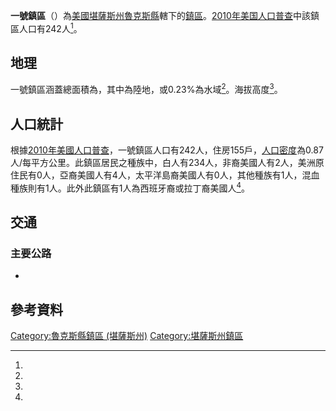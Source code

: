 {{noteTA
|G1=USState
}}
{{Infobox settlement
|official_name = 一號鎮區
|native_name = Township 1
|settlement_type = 鎮區
|pushpin_map=USA Kansas
|coordinates_display = inline,title
|coordinates_region = US-KS
|subdivision_type = [[世界政區索引|國家]]
|subdivision_name = [[美国|美国]]
|subdivision_type1 = [[美國行政區劃|州]]
|subdivision_name1 = [[堪薩斯州|堪薩斯州]]
|subdivision_type2 = [[堪薩斯州行政區劃|縣]]
|subdivision_name2 = [[魯克斯縣_(堪薩斯州)|魯克斯縣]]
|area_total_km2 = 277.09
|area_land_km2 = 276.45
|area_water_km2 = 0.64
|area_total_sq_mi =
|area_land_sq_mi =
|area_water_sq_mi =
|area_water_percent = 0.23
|population_as_of = [[2010年美国人口普查|2010]]
|population_footnotes = <ref name="Census 2010">{{cite web| url=http://factfinder2.census.gov| title=Race, Hispanic or Latino, Age, and Housing Occupancy: 2010 Census Redistricting Data, Township 1, Rooks County, Kansas| publisher=U.S. Census Bureau, American FactFinder 2| accessdate=2017-03-27| archive-date=2013-09-11| archive-url=https://web.archive.org/web/20130911234518/http://factfinder2.census.gov/| dead-url=no}}</ref>
|population_total = 242
|population_density_km2 = auto
|elevation_footnotes = <ref name="gnis"/>
|elevation_m = 512
|elevation_ft = 
|latd = 39
|latm = 26
|lats = 19
|latNS = N
|longd = 99
|longm = 05
|longs = 53
|longEW = W
|postal_code_type =
|postal_code = 
|blank_name = [[聯邦資料處理標準|FIPS代碼]]
|blank_info = 20-71203
|blank1_name = [[地名信息系统|GNIS編號]] 
|blank1_info = 472247<ref name="gnis">{{cite web |url= {{Gnis3|472247}} |title= Township 1, Rooks County, Kansas|work= [[Geographic_Names_Information_System|Geographic Names Information System]]|publisher= [[United_States_Geological_Survey|United States Geological Survey]] |accessdate= 2017-03-27 }}</ref>
|website = 
|footnotes = 
}}

'''一號鎮區'''（{{lang-en|'''Township 1'''}}）為[[美國|美國]][[堪薩斯州|堪薩斯州]][[魯克斯縣_(堪薩斯州)|魯克斯縣]]轄下的[[行政鎮區|鎮區]]。[[2010年美国人口普查|2010年美国人口普查]]中該鎮區人口有242人<ref name="Census 2010"/>。

==地理==
一號鎮區涵蓋總面積為{{convert|277.09|km2|sqmi}}，其中{{convert|276.45|km2|sqmi}}為陸地，{{convert|0.64|km2|sqmi}}或0.23%為水域<ref name="Census 2010"/>。海拔高度{{convert|512|m|ft}}<ref name="gnis"/>。

==人口統計==
根據[[2010年美國人口普查|2010年美國人口普查]]，一號鎮區人口有242人，住房155戶，[[人口密度|人口密度]]為0.87人/每平方公里。此鎮區居民之種族中，白人有234人，非裔美國人有2人，美洲原住民有0人，亞裔美國人有4人，太平洋島裔美國人有0人，其他種族有1人，混血種族則有1人。此外此鎮區有1人為西班牙裔或拉丁裔美國人<ref name="Census 2010"/>。

==交通==
===主要公路===
*{{Jct|country=USA|US|24}}

==參考資料==
{{reflist}}

{{魯克斯縣 (堪薩斯州)}}

{{DEFAULTSORT: 01}}
[[Category:魯克斯縣鎮區_(堪薩斯州)|Category:魯克斯縣鎮區 (堪薩斯州)]]
[[Category:堪薩斯州鎮區|Category:堪薩斯州鎮區]]

{{RooksCountyKS-geo-stub}}